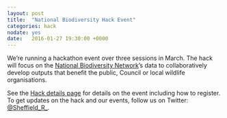 ```yaml
---
layout: post
title:  "National Biodiversity Hack Event"
categories: hack
nodate: yes
date:   2016-01-27 19:30:00 +0000
---
```

<!---
	calendar link
-->
We're running a hackathon event over three sessions in March. The hack will focus on the [National Biodiversity Network](http://www.nbn.org.uk)'s data to collaboratively develop outputs that benefit the public, Council or local wildlife organisations.

See the [Hack details page](/nbn-hack/) for details on the event including how to register. To get updates on the hack and our events, follow us on Twitter: [@Sheffield\_R\_](https://twitter.com/Sheffield_R_).
<!--- eventbrite link -->
<!--- google questionnaire -->
